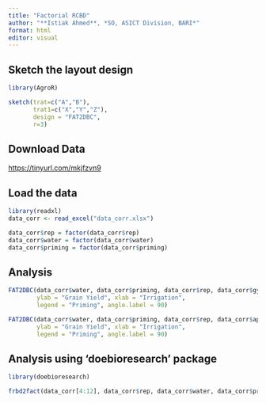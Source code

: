 ```yaml
---
title: "Factorial RCBD"
author: "**Istiak Ahmed**, *SO, ASICT Division, BARI*"
format: html
editor: visual
---
```


## Sketch the layout design

```r
library(AgroR)
```

```r
sketch(trat=c("A","B"),
       trat1=c("X","Y","Z"),
       design = "FAT2DBC",
       r=3)
```

## Download Data

<https://tinyurl.com/mkjfzvn9>

## Load the data

```r
library(readxl)
data_corr <- read_excel("data_corr.xlsx")
```

```r
data_corr$rep = factor(data_corr$rep)
data_corr$water = factor(data_corr$water)
data_corr$priming = factor(data_corr$priming)
```

## Analysis

```r
FAT2DBC(data_corr$water, data_corr$priming, data_corr$rep, data_corr$gy,
        ylab = "Grain Yield", xlab = "Irrigation",
        legend = "Priming", angle.label = 90)
```

```r
FAT2DBC(data_corr$water, data_corr$priming, data_corr$rep, data_corr$apx,
        ylab = "Grain Yield", xlab = "Irrigation",
        legend = "Priming", angle.label = 90)
```

## Analysis using 'doebioresearch' package

```r
library(doebioresearch)
```

```r
frbd2fact(data_corr[4:12], data_corr$rep, data_corr$water, data_corr$priming, 3)
```

## 
